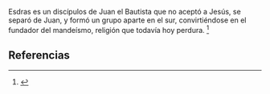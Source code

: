 Esdras es un discípulos de Juan el Bautista que no aceptó a Jesús, se separó de Juan, y formó un grupo aparte en el sur, convirtiéndose en el fundador del mandeísmo, religión que todavía hoy perdura. <ref>{{lib|LU|137|2|2}}</ref> 

== Referencias ==
<references />
